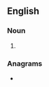 {{also|blow-outs}}
==English==

===Noun===
{{head|en|noun plural form}}

# {{plural of|blowout|lang=en}}

===Anagrams===
* {{anagrams|en|blows out|bowl-outs|bowls out|outbowls}}